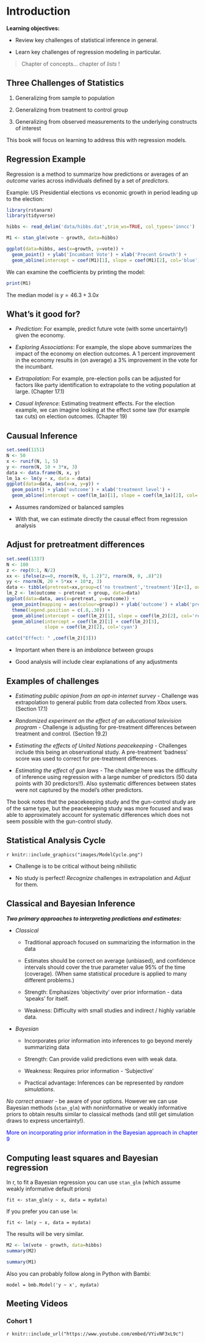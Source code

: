 # Introduction

**Learning objectives:**

- Review key challenges of statistical inference in general.

- Learn key challenges of regression modeling in particular.

> Chapter of concepts... chapter of *lists* !

## Three Challenges of Statistics {-}

1. Generalizing from sample to population

2. Generalizing from treatment to control group 

3. Generalizing from observed measurements to the underlying constructs of interest 

This book will focus on learning to address this with regression models.

## Regression Example {-}

Regression is a method to summarize how predictions or averages of an *outcome* varies across individuals defined by a set of *predictors*.

Example: US Presidential elections vs economic growth in period leading up to the election:


```r
library(rstanarm)
library(tidyverse)
```

```r
hibbs <- read_delim('data/hibbs.dat',trim_ws=TRUE, col_types='inncc')

```

```r
M1 <- stan_glm(vote ~ growth, data=hibbs)
```

```r
ggplot(data=hibbs, aes(x=growth, y=vote)) +
  geom_point() + ylab('Incumbant Vote') + xlab('Precent Growth') +
  geom_abline(intercept = coef(M1)[1], slope = coef(M1)[2], col='blue')
```

We can examine the coefficients by printing the model:

```r
print(M1)
```

The median model is $y = 46.3 + 3.0x$ 

## What's it good for?  {-}

- *Prediction*: For example, predict future vote (with some uncertainty!) given the economy.

- *Exploring Associations*: For example, the slope above summarizes the impact of the economy on election outcomes. A 1 percent improvement in the economy results in (on average) a 3% improvement in the vote for the incumbant.

- *Extrapolation*: For example, pre-election polls can be adjusted for factors like party identification to extrapolate to the voting population at large. (Chapter 17.1)

- *Casual Inference*: Estimating treatment effects. For the election example, we can imagine looking at the effect some law (for example tax cuts) on election outcomes. (Chapter 19)

## Causual Inference {-}

```r
set.seed(1151)
N <- 50
x <- runif(N, 1, 5)
y <- rnorm(N, 10 + 3*x, 3)
data <- data.frame(N, x, y)
lm_1a <- lm(y ~ x, data = data)
ggplot(data=data, aes(x=x, y=y)) +
  geom_point() + ylab('outcome') + xlab('treatment level') +
  geom_abline(intercept = coef(lm_1a)[1], slope = coef(lm_1a)[2], col='blue')
```

- Assumes randomized or balanced samples
   
- With that, we can estimate directly the causal effect from regression analysis
   
## Adjust for pretreatment differences {-}

```r
set.seed(1337)
N <- 100
z <- rep(0:1, N/2)
xx <- ifelse(z==0, rnorm(N, 0, 1.2)^2, rnorm(N, 0, .8)^2)
yy <- rnorm(N, 20 + 5*xx + 10*z, 3)
data <- tibble(pretreat=xx,group=c('no treatment','treatment')[z+1], outcome=yy)  
lm_2 <- lm(outcome ~ pretreat + group, data=data)
ggplot(data=data, aes(x=pretreat, y=outcome)) +
  geom_point(mapping = aes(colour=group)) + ylab('outcome') + xlab('pre-treatment') +
  theme(legend.position = c(.8,.30)) +
  geom_abline(intercept = coef(lm_2)[1], slope = coef(lm_2)[2], col='red') +
  geom_abline(intercept = coef(lm_2)[1] + coef(lm_2)[3],
              slope = coef(lm_2)[2], col='cyan')
```
```r
cat(c("Effect: " ,coef(lm_2)[3]))
```

- Important when there is an *imbalance* between groups
   
- Good analysis will include clear explanations of any adjustments

## Examples of challenges {-}

- *Estimating public opinion from an opt-in internet survey* - Challenge was extrapolation to general public from data collected from Xbox users. (Section 17.1)

- *Randomized experiment on the effect of an educational television program* - Challenge is adjusting for pre-treatment differences between treatment and control. (Section 19.2)

- *Estimating the effects of United Nations peacekeeping*  - Challenges include this being an observational study. A pre-treatment 'badness' score was used to correct for pre-treatment differences.

- *Estimating the effect of gun laws* - The challenge here was the difficulty of inference using regression with a
large number of predictors (50 data points with 30 predictors!!).  Also systematic differences between states were not captured by the model's other predictors. 
 
The book notes that the peacekeeping study and the gun-control study are of the same type, but the peacekeeping study was more focused and was able to approximately account for systematic differences which does not seem possible with the gun-control study.
    
## Statistical Analysis Cycle {-}
   
`r knitr::include_graphics("images/ModelCycle.png")`

- Challenge is to be critical without being nihilistic
    
- No study is perfect! *Recognize* challenges in extrapolation and *Adjust* for them.

## Classical and Bayesian Inference {-}

***Two primary approaches to interpreting predictions and estimates:***

- *Classical*
   
    - Traditional approach focused on summarizing the information in the data
   
    - Estimates should be correct on average (unbiased), and confidence intervals should cover the true parameter value 95% of the time (coverage). (When same statistical procedure is applied to many different problems.)
       
    - Strength: Emphasizes 'objectivity' over prior information - data 'speaks' for itself.
       
    - Weakness: Difficulty with small studies and indirect / highly variable data.
   
- *Bayesian*
   
    - Incorporates prior information into inferences to go beyond merely summarizing data
       
    - Strength: Can provide valid predictions even with weak data.
       
    - Weakness: Requires prior information - 'Subjective'
       
    - Practical advantage: Inferences can be represented by *random simulations*. 
       
*No correct answer* - be aware of your options. However we can use Bayesian methods (`stan_glm`) with noninformative or weakly informative priors to obtain results similar to classical methods (and still get simulation draws to express uncertainty!).  

::: {style="color: blue;"}
More on incorporating prior information in the Bayesian approach in chapter 9
:::


## Computing least squares and Bayesian regression {-}

In r, to fit a Bayesian regression you can use `stan_glm` (which assume weakly informative default priors)

```
fit <- stan_glm(y ~ x, data = mydata)
```

If you prefer you can use `lm`:

```
fit <- lm(y ~ x, data = mydata)
```

The results will be very similar.

```r
M2 <- lm(vote ~ growth, data=hibbs)
summary(M2)
```
```r
summary(M1)
```

Also you can probably follow along in Python with Bambi:

```
model = bmb.Model('y ~ x', mydata)
```
 

## Meeting Videos {-}

### Cohort 1

`r knitr::include_url("https://www.youtube.com/embed/VYivNF3xL9c")`

<!--
### Cohort 2

`r knitr::include_url("https://www.youtube.com/embed/URL")`

<details>
<summary> Meeting chat log </summary>

```
LOG
```
</details>
-->
